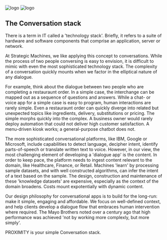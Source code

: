 
<div className={styles["Welcome"]}>

<div className={styles["logo"]}>
  <img src={naviLogo} className={styles["logo-navi"]} alt="logo" />
  <img src={reactLogo} className={styles["logo-react"]} alt="logo" />
</div>

## The Conversation stack
There is a term in IT called a 'technology stack'. Briefly, it refers to a suite of hardware and software components that comprise an application, server or network.

At Strategic Machines, we like applying this concept to conversations. While the process of two people conversing is easy to envision, it is difficult to mimic with even the most sophisticated technology stack. The complexity of a conversation quickly mounts when we factor in the elliptical nature of any dialogue. 

For example, think about the dialogue between two people who are completing a restauraunt order. In a simple case, the interchange can be mapped out as a sequence of questions and answers. While a chat- or voice app for a simple case is easy to program, human interactions are rarely simple. Even a restauraunt order can quickly diverge into related but unexpected topics like ingredients, delivery, substitutions or pricing. The simple morphs quickly into the complex.  A business owner would rarely deploy automation that could not deliver high customer satisfaction. A menu-driven kiosk works; a general-purpose chatbot does not.

The more sophisticated conversational platforms, like IBM, Google or Microsoft, include capabilities to detect language, decipher intent, identify parts-of-speech or translate written text to voice. However, in our view, the most challenging element of developing a 'dialogue app' is the content. In order to keep pace, the platform needs to ingest content relevant to the domain, like Healthcare, Finance, or Retail. Machines 'learn' by processing sample datasets, and with well constructed algorithms, can infer the intent of a text based on the sample. The design, construction and maintenance of these 'knowledge datasets' are expensive, especially as the context of the domain broadens. Costs mount expotentially with dynamic content.

Our design philosophy for conversational apps is to build for the long-run:  make it simple, engaging and affordable. We focus on well-defined context, and help clients develop a dialogue flow that embraces human intervention where required. The Mayo Brothers noted over a century ago that high performance was achieved 'not by working more complexly, but more simply'. 

PROXIMITY is your simple Conversation stack.
</div>
